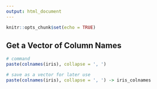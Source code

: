 ```yaml
---
output: html_document
---
```


```r
knitr::opts_chunk$set(echo = TRUE)
```

## Get a Vector of Column Names

```r
# command
paste(colnames(iris), collapse = ', ')

# save as a vector for later use
paste(colnames(iris), collapse = ', ') -> iris_colnames
```

